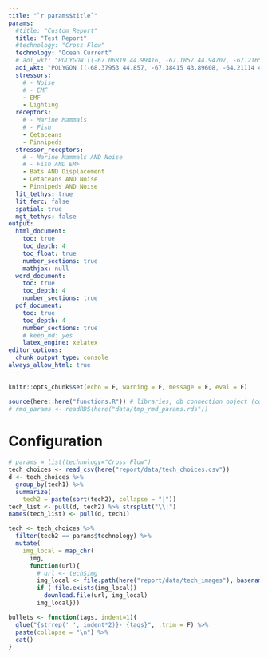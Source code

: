 ```yaml
---
title: "`r params$title`"
params:
  #title: "Custom Report"
  title: "Test Report"
  #technology: "Cross Flow"
  technology: "Ocean Current"
  # aoi_wkt: "POLYGON ((-67.06819 44.99416, -67.1857 44.94707, -67.21651 44.88058, -67.15834 44.78871, -67.04385 44.81789, -66.91015 44.86279, -67.06819 44.99416))"
  aoi_wkt: "POLYGON ((-68.37953 44.857, -67.38415 43.89608, -64.21114 45.0997, -64.90587 45.89335, -68.37953 44.857))"
  stressors: 
    # - Noise
    # - EMF
    - EMF
    - Lighting
  receptors:
    # - Marine Mammals
    # - Fish
    - Cetaceans
    - Pinnipeds
  stressor_receptors:
    # - Marine Mammals AND Noise
    # - Fish AND EMF
    - Bats AND Displacement
    - Cetaceans AND Noise
    - Pinnipeds AND Noise
  lit_tethys: true
  lit_ferc: false
  spatial: true
  mgt_tethys: false
output:
  html_document:
    toc: true
    toc_depth: 4
    toc_float: true
    number_sections: true
    mathjax: null
  word_document:
    toc: true
    toc_depth: 4
    number_sections: true
  pdf_document:
    toc: true
    toc_depth: 4
    number_sections: true
    # keep_md: yes
    latex_engine: xelatex
editor_options: 
  chunk_output_type: console
always_allow_html: true
---
```


```r
knitr::opts_chunk$set(echo = F, warning = F, message = F, eval = F)
```

```r
source(here::here("functions.R")) # libraries, db connection object (con)
# rmd_params <- readRDS(here("data/tmp_rmd_params.rds"))
```

# Configuration

```r
# params = list(technology="Cross Flow")
tech_choices <- read_csv(here("report/data/tech_choices.csv"))
d <- tech_choices %>% 
  group_by(tech1) %>% 
  summarize(
    tech2 = paste(sort(tech2), collapse = "|"))
tech_list <- pull(d, tech2) %>% strsplit("\\|")
names(tech_list) <- pull(d, tech1)

tech <- tech_choices %>% 
  filter(tech2 == params$technology) %>% 
  mutate(
    img_local = map_chr(
      img, 
      function(url){
        # url <- tech$img
        img_local <- file.path(here("report/data/tech_images"), basename(url))
        if (!file.exists(img_local))
          download.file(url, img_local)
        img_local}))

bullets <- function(tags, indent=1){
  glue("{strrep(' ', indent*2)}- {tags}", .trim = F) %>% 
  paste(collapse = "\n") %>% 
  cat()
}
```


